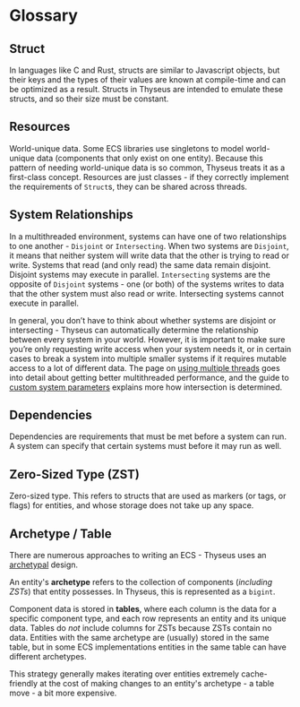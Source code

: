 # Glossary

## Struct

In languages like C and Rust, structs are similar to Javascript objects, but
their keys and the types of their values are known at compile-time and can be
optimized as a result. Structs in Thyseus are intended to emulate these structs,
and so their size must be constant.

## Resources

World-unique data. Some ECS libraries use singletons to model world-unique data
(components that only exist on one entity). Because this pattern of needing
world-unique data is so common, Thyseus treats it as a first-class concept.
Resources are just classes - if they correctly implement the requirements of
`Struct`s, they can be shared across threads.

## System Relationships

In a multithreaded environment, systems can have one of two relationships to one
another - `Disjoint` or `Intersecting`. When two systems are `Disjoint`, it
means that neither system will write data that the other is trying to read or
write. Systems that read (and only read) the same data remain disjoint. Disjoint
systems may execute in parallel. `Intersecting` systems are the opposite of
`Disjoint` systems - one (or both) of the systems writes to data that the other
system must also read or write. Intersecting systems cannot execute in parallel.

In general, you don’t have to think about whether systems are disjoint or
intersecting - Thyseus can automatically determine the relationship between
every system in your world. However, it is important to make sure you’re only
requesting write access when your system needs it, or in certain cases to break
a system into multiple smaller systems if it requires mutable access to a lot of
different data. The page on
[using multiple threads](/multithreading/using_multiple_threads) goes into
detail about getting better multithreaded performance, and the guide to
[custom system parameters](/advanced_patterns/custom_system_parameters) explains
more how intersection is determined.

## Dependencies

Dependencies are requirements that must be met before a system can run. A system
can specify that certain systems must before it may run as well.

## Zero-Sized Type (ZST)

Zero-sized type. This refers to structs that are used as markers (or tags, or
flags) for entities, and whose storage does not take up any space.

## Archetype / Table

There are numerous approaches to writing an ECS - Thyseus uses an
[archetypal](https://github.com/SanderMertens/ecs-faq#archetypes-aka-dense-ecs-or-table-based-ecs)
design.

An entity's **archetype** refers to the collection of components (_including
ZSTs_) that entity possesses. In Thyseus, this is represented as a `bigint`.

Component data is stored in **tables**, where each column is the data for a
specific component type, and each row represents an entity and its unique data.
Tables do _not_ include columns for ZSTs because ZSTs contain no data. Entities
with the same archetype are (usually) stored in the same table, but in some ECS
implementations entities in the same table can have different archetypes.

This strategy generally makes iterating over entities extremely cache-friendly
at the cost of making changes to an entity's archetype - a table move - a bit
more expensive.

